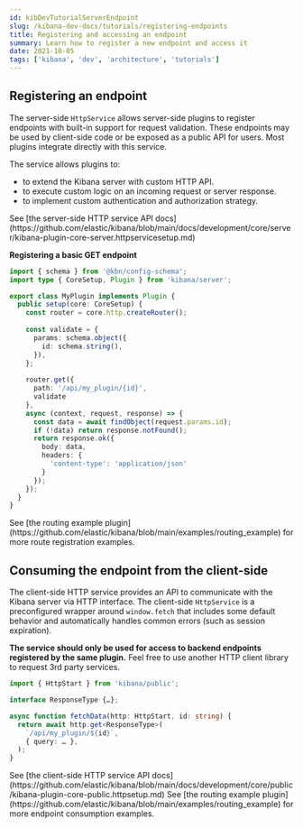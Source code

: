 ---
id: kibDevTutorialServerEndpoint
slug: /kibana-dev-docs/tutorials/registering-endpoints
title: Registering and accessing an endpoint
summary: Learn how to register a new endpoint and access it
date: 2021-10-05
tags: ['kibana', 'dev', 'architecture', 'tutorials']
---

## Registering an endpoint

The server-side `HttpService` allows server-side plugins to register endpoints with built-in support for request validation. These endpoints may be used by client-side code or be exposed as a public API for users. Most plugins integrate directly with this service.

The service allows plugins to:
- to extend the Kibana server with custom HTTP API.
- to execute custom logic on an incoming request or server response.
- to implement custom authentication and authorization strategy.

<DocCallOut>
  See [the server-side HTTP service API docs](https://github.com/elastic/kibana/blob/main/docs/development/core/server/kibana-plugin-core-server.httpservicesetup.md)
</DocCallOut>

**Registering a basic GET endpoint**

```ts
import { schema } from '@kbn/config-schema';
import type { CoreSetup, Plugin } from 'kibana/server';

export class MyPlugin implements Plugin {
  public setup(core: CoreSetup) {
    const router = core.http.createRouter();
    
    const validate = {
      params: schema.object({
        id: schema.string(),
      }),
    };
    
    router.get({
      path: '/api/my_plugin/{id}',
      validate
    },
    async (context, request, response) => {
      const data = await findObject(request.params.id);
      if (!data) return response.notFound();
      return response.ok({
        body: data,
        headers: {
          'content-type': 'application/json'
        }
      });
    });
  }
}
```

<DocCallOut>
  See [the routing example plugin](https://github.com/elastic/kibana/blob/main/examples/routing_example) for more route registration examples.
</DocCallOut>

## Consuming the endpoint from the client-side

The client-side HTTP service provides an API to communicate with the Kibana server via HTTP interface.
The client-side `HttpService` is a preconfigured wrapper around `window.fetch` that includes some default behavior and automatically handles common errors (such as session expiration). 

**The service should only be used for access to backend endpoints registered by the same plugin.** Feel free to use another HTTP client library to request 3rd party services.

```ts
import { HttpStart } from 'kibana/public';

interface ResponseType {…};

async function fetchData(http: HttpStart, id: string) {
  return await http.get<ResponseType>(
    `/api/my_plugin/${id}`,
    { query: … },
  ); 
}
```

<DocCallOut>
  See [the client-side HTTP service API docs](https://github.com/elastic/kibana/blob/main/docs/development/core/public/kibana-plugin-core-public.httpsetup.md)
</DocCallOut>

<DocCallOut>
  See [the routing example plugin](https://github.com/elastic/kibana/blob/main/examples/routing_example) for more endpoint consumption examples.
</DocCallOut>
